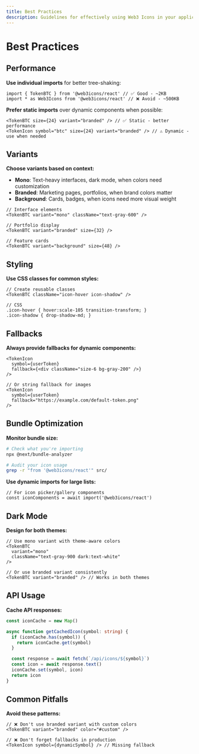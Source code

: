 ```yaml
---
title: Best Practices
description: Guidelines for effectively using Web3 Icons in your applications
---
```


# Best Practices

## Performance

**Use individual imports** for better tree-shaking:

```tsx
import { TokenBTC } from '@web3icons/react' // ✅ Good - ~2KB
import * as Web3Icons from '@web3icons/react' // ❌ Avoid - ~500KB
```

**Prefer static imports** over dynamic components when possible:

```tsx
<TokenBTC size={24} variant="branded" /> // ✅ Static - better performance
<TokenIcon symbol="btc" size={24} variant="branded" /> // ⚠️ Dynamic - use when needed
```

## Variants

**Choose variants based on context:**

- **Mono**: Text-heavy interfaces, dark mode, when colors need customization
- **Branded**: Marketing pages, portfolios, when brand colors matter
- **Background**: Cards, badges, when icons need more visual weight

```tsx
// Interface elements
<TokenBTC variant="mono" className="text-gray-600" />

// Portfolio display
<TokenBTC variant="branded" size={32} />

// Feature cards
<TokenBTC variant="background" size={48} />
```

## Styling

**Use CSS classes for common styles:**

```tsx
// Create reusable classes
<TokenBTC className="icon-hover icon-shadow" />

// CSS
.icon-hover { hover:scale-105 transition-transform; }
.icon-shadow { drop-shadow-md; }
```

## Fallbacks

**Always provide fallbacks for dynamic components:**

```tsx
<TokenIcon
  symbol={userToken}
  fallback={<div className="size-6 bg-gray-200" />}
/>

// Or string fallback for images
<TokenIcon
  symbol={userToken}
  fallback="https://example.com/default-token.png"
/>
```

## Bundle Optimization

**Monitor bundle size:**

```bash
# Check what you're importing
npx @next/bundle-analyzer

# Audit your icon usage
grep -r "from '@web3icons/react'" src/
```

**Use dynamic imports for large lists:**

```tsx
// For icon picker/gallery components
const iconComponents = await import('@web3icons/react')
```

## Dark Mode

**Design for both themes:**

```tsx
// Use mono variant with theme-aware colors
<TokenBTC
  variant="mono"
  className="text-gray-900 dark:text-white"
/>

// Or use branded variant consistently
<TokenBTC variant="branded" /> // Works in both themes
```

## API Usage

**Cache API responses:**

```typescript
const iconCache = new Map()

async function getCachedIcon(symbol: string) {
  if (iconCache.has(symbol)) {
    return iconCache.get(symbol)
  }

  const response = await fetch(`/api/icons/${symbol}`)
  const icon = await response.text()
  iconCache.set(symbol, icon)
  return icon
}
```

## Common Pitfalls

**Avoid these patterns:**

```tsx
// ❌ Don't use branded variant with custom colors
<TokenBTC variant="branded" color="#custom" />

// ❌ Don't forget fallbacks in production
<TokenIcon symbol={dynamicSymbol} /> // Missing fallback
```

